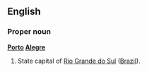 ==English==

===Proper noun===
'''[[Porto]] [[Alegre]]'''

#State capital of [[Rio Grande do Sul]] ([[Brazil]]).